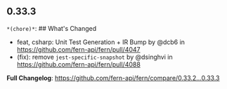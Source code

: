 ## 0.33.3
`*(chore)*`: ## What's Changed
* feat, csharp: Unit Test Generation + IR Bump  by @dcb6 in https://github.com/fern-api/fern/pull/4047
* (fix): remove `jest-specific-snapshot` by @dsinghvi in https://github.com/fern-api/fern/pull/4088


**Full Changelog**: https://github.com/fern-api/fern/compare/0.33.2...0.33.3

